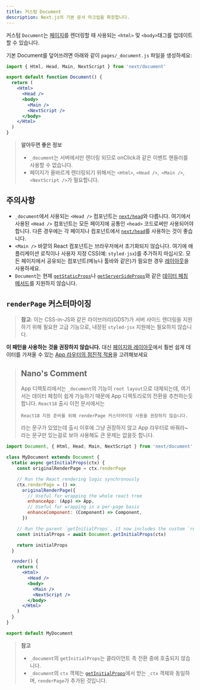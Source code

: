 ```yaml
---
title: 커스텀 Document
description: Next.js의 기본 문서 마크업을 확장합니다.
---
```


커스텀 `Document`는 [페이지](/docs/03-pages/01-building-your-application/01-routing/01-pages-and-layouts.mdx)를 렌더링할 때 사용되는 `<html>` 및 `<body>`태그를 업데이트할 수 있습니다.

기본 Document를 덮어쓰려면 아래와 같이 `pages/_document.js` 파일을 생성하세요:

```jsx
import { Html, Head, Main, NextScript } from 'next/document'

export default function Document() {
  return (
    <Html>
      <Head />
      <body>
        <Main />
        <NextScript />
      </body>
    </Html>
  )
}
```

> **알아두면 좋은 정보**
>
> - `_document`는 서버에서만 렌더링 되므로 onClick과 같은 이벤트 핸들러를 사용할 수 없습니다.
> - 페이지가 올바르게 렌더링되기 위해서는 `<Html>`, `<Head />`,` <Main />`, `<NextScript />`가 필요합니다.

## 주의사항

- `_document`에서 사용되는 `<Head />` 컴포넌트는 [`next/head`](/docs/03-pages/02-api-reference/01-components/head.mdx)와 다릅니다. 여기에서 사용된 `<Head />` 컴포넌트는 모든 페이지에 공통인 `<head>` 코드로써만 사용되어야 합니다. 다른 경우에는 각 페이지나 컴포넌트에서 [`next/head`](/docs/03-pages/02-api-reference/01-components/head.mdx)를 사용하는 것이 좋습니다.
- `<Main />` 바깥의 React 컴포넌트는 브라우저에서 초기화되지 않습니다. 여기에
  애플리케이션 로직이나 사용자 지정 CSS(예: `styled-jsx`)를 추가하지 마십시오.
  모든 페이지에서 공유되는 컴포넌트(메뉴나 툴바와 같은)가 필요한 경우 [레이아웃](/docs/03-pages/01-building-your-application/01-routing/01-pages-and-layouts.mdx)을
  사용하세요.
- `Document`는 현재 [`getStaticProps`](/docs/03-pages/01-building-your-application/03-data-fetching/01-get-static-props.mdx)나 [`getServerSideProps`](/docs/03-pages/01-building-your-application/03-data-fetching/03-get-server-side-props.mdx)와 같은 [데이터 페칭 메서드](/docs/03-pages/01-building-your-application/03-data-fetching/index.mdx)를 지원하지 않습니다.

## `renderPage` 커스터마이징

> **참고**: 이는 CSS-in-JS와 같은 라이브러리(GDS?)가 서버 사이드 렌더링을 지원하기 위해 필요한 고급 기능으로, 내장된 `styled-jsx` 지원에는 필요하지 않습니다.

**이 패턴을 사용하는 것을 권장하지 않습니다.** 대신 [페이지와 레이아웃](/docs/02-app/01-building-your-application/01-routing/02-pages-and-layouts.mdx)에서 훨씬 쉽게 데이터를 가져올 수 있는 [App 라우터의 점진적 적용](/docs/02-app/01-building-your-application/08-upgrading/02-app-router-migration.mdx)을 고려해보세요

> ## Nano's Comment
>
> App 디렉토리에서는 `_document`의 기능이 `root layout`으로 대체되는데, 여기서는 데이터 페칭이 쉽게 가능하기 때문에 App 디렉토리로의 전환을 추천하는듯 합니다. `React18` 출시 이전 문서에서는
>
> `React18 지원 준비를 위해 renderPage 커스터마이징 사용을 권장하지 않습니다.`
>
> 라는 문구가 있었는데 출시 이후에 그냥 권장하지 않고 App 라우터로 바꿔라~ 라는 문구만 있는걸로 보아 사용해도 큰 문제는 없을듯 합니다.

```jsx
import Document, { Html, Head, Main, NextScript } from 'next/document'

class MyDocument extends Document {
  static async getInitialProps(ctx) {
    const originalRenderPage = ctx.renderPage

    // Run the React rendering logic synchronously
    ctx.renderPage = () =>
      originalRenderPage({
        // Useful for wrapping the whole react tree
        enhanceApp: (App) => App,
        // Useful for wrapping in a per-page basis
        enhanceComponent: (Component) => Component,
      })

    // Run the parent `getInitialProps`, it now includes the custom `renderPage`
    const initialProps = await Document.getInitialProps(ctx)

    return initialProps
  }

  render() {
    return (
      <Html>
        <Head />
        <body>
          <Main />
          <NextScript />
        </body>
      </Html>
    )
  }
}

export default MyDocument
```

> **참고**
>
> - `_document`의 `getInitialProps`는 클라이언트 측 전환 중에 호출되지 않습니다.
> - `_document`의 `ctx` 객체는 [`getInitialProps`](/docs/03-pages/02-api-reference/02-functions/get-initial-props.mdx)에서 받는 `_ctx` 객체와 동일하며, `renderPage`가 추가된 것입니다.
